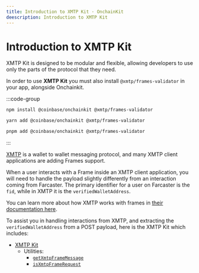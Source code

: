 ```yaml
---
title: Introduction to XMTP Kit · OnchainKit
deescription: Introduction to XMTP Kit
---
```


# Introduction to XMTP Kit

XMTP Kit is designed to be modular and flexible, allowing developers to use only the parts of the protocol that they need.

In order to use **XMTP Kit** you must also install `@xmtp/frames-validator` in your app, alongside Onchainkit.

:::code-group

```bash [npm]
npm install @coinbase/onchainkit @xmtp/frames-validator
```

```bash [yarn]
yarn add @coinbase/onchainkit @xmtp/frames-validator
```

```bash [pnpm]
pnpm add @coinbase/onchainkit @xmtp/frames-validator
```

:::

[XMTP](https://xmtp.org/) is a wallet to wallet messaging protocol, and many XMTP client applications are adding Frames support.

When a user interacts with a Frame inside an XMTP client application, you will need to handle the payload slightly differently from an interaction coming from Farcaster. The primary identifier for a user on Farcaster is the `fid`, while in XMTP it is the `verifiedWalletAddress`.

You can learn more about how XMTP works with frames in [their documentation here](https://xmtp.org/docs/build/frames).

To assist you in handling interactions from XMTP, and extracting the `verifiedWalletAddress` from a POST payload, here is the XMTP Kit which includes:

- [XMTP Kit](/xmtp/introduction)
  - Utilities:
    - [`getXmtpFrameMessage`](/xmtp/get-xmtp-frame-message)
    - [`isXmtpFrameRequest`](/xmtp/is-xmtp-frame-request)
